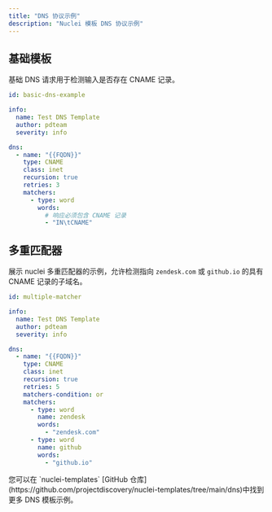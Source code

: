 ```yaml
---
title: "DNS 协议示例"
description: "Nuclei 模板 DNS 协议示例"
---
```


## 基础模板

基础 DNS 请求用于检测输入是否存在 CNAME 记录。

```yaml
id: basic-dns-example

info:
  name: Test DNS Template
  author: pdteam
  severity: info

dns:
  - name: "{{FQDN}}"
    type: CNAME
    class: inet
    recursion: true
    retries: 3
    matchers:
      - type: word
        words:
          # 响应必须包含 CNAME 记录
          - "IN\tCNAME"
```

## 多重匹配器

展示 nuclei 多重匹配器的示例，允许检测指向 `zendesk.com` 或 `github.io` 的具有 CNAME 记录的子域名。

```yaml
id: multiple-matcher

info:
  name: Test DNS Template
  author: pdteam
  severity: info

dns:
  - name: "{{FQDN}}"
    type: CNAME
    class: inet
    recursion: true
    retries: 5
    matchers-condition: or
    matchers:
      - type: word
        name: zendesk
        words:
          - "zendesk.com"
      - type: word
        name: github
        words:
          - "github.io"
```

<Tip>
您可以在 `nuclei-templates` [GitHub 仓库](https://github.com/projectdiscovery/nuclei-templates/tree/main/dns)中找到更多 DNS 模板示例。
</Tip>